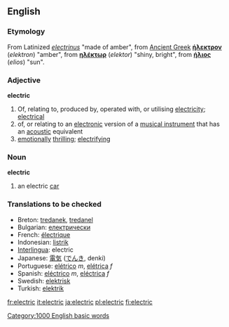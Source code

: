 ==English==
===Etymology===
From Latinized {{Gr.}} ''[[electrinus]]'' "made of amber", from [[Ancient Greek]]  '''[[ήλεκτρον]]''' (''elektron'') "amber", from '''[[ηλέκτωρ]]''' (''elektor'') "shiny, bright", from '''[[ήλιος]]''' (''elios'') "sun".

=== Adjective ===
'''electric'''
# Of, relating to, produced by, operated with, or utilising [[electricity]]; [[electrical]]
# of, or relating to an [[electronic]] version of a [[musical instrument]] that has an [[acoustic]] equivalent
# [[emotionally]] [[thrilling]]; [[electrifying]]
=== Noun ===
'''electric'''
# an electric [[car]]
=== Translations to be checked===
*Breton: [[tredanek]], [[tredanel]]
*Bulgarian: [[електрически]]
*French: [[électrique]]
*Indonesian: [[listrik]]
*[[Interlingua]]: electric
*Japanese: [[電気]] ([[でんき]], denki)
*Portuguese: [[elétrico]] ''m'', [[elétrica]] ''f''
*Spanish: [[eléctrico]] ''m'', [[eléctrica]] ''f''
*Swedish: [[elektrisk]]
*Turkish: [[elektrik]]

[[Category:1000 English basic words]]

[[fr:electric]]
[[it:electric]]
[[ja:electric]]
[[pl:electric]]
[[fi:electric]]